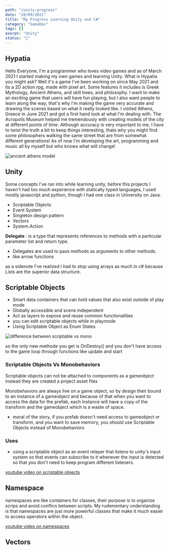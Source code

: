 ```yaml
---
path: "/unity-progress"
date: "28/09/2021"
title: "My Progress Learning Unity and C#"
category: "GameDev"
tags: []
exerpt: "Unity"
status: "🌱"
---
```


## Hypatia 
Hello Everyone, I'm a programmer who loves video games and as of March 2021 I started making my own games and learning Unity. What is Hypatia you might ask? Well it's a game I've been working on since May 2021
and its a 2D action rpg, made with pixel art. Some features it includes is Greek Mythology, Ancient Athens, and skill trees, and philosophy. I want to make an exciting game that
users will have fun playing, but I also want people to learn along the way, that's why I'm making the game very accurate and drawing the scenes based on what it really looked like. 
I visited Athens, Greece in June 2021 and got a first hand look at what I'm dealing with. The Acropolis Museum helped me tremendously with creating models of the city at different points of time.
Although accuracy is very important to me, I have to twist the truth a bit to keep things interesting, thats why you might find some philosophers walking the same street that are from somewhat 
different generations! As of now I'm developing the art, programming and music all by myself but who knows what will change! 

<img src={model} alt="ancient athens model" />  

## Unity 
Some concepts I've ran into while learning unity, before this projects I haven't had too much experience with statically typed languages, I used mostly javascript and python, though I 
had one class in University on Java.


- Scriptable Objects
- Event System
- Singleton design pattern
- Vectors 
- System.Action

**Delegate** : is a type that represents references to methods with a particular parameter list and return type.
- Delegates are used to pass methods as arguments to other methods.
- like arrow functions 


as a sidenote I've realized I had to stop using arrays as much in c# because Lists are the superior data structure.

## Scriptable Objects
- Smart data containers that can hold values that also exist outside of play mode
- Globally accessible and scene independent
- Act as layers to expose and reuse common functionalities
- you can edit scriptable objects while in playmode
- Using Scriptable Object as Enum States


<img src={compare} alt="difference between scriptable vs mono" />  

so the only new methode you get is OnDestoy() and you don't have access to the game loop through functions like
update and start

### Scriptable Objects Vs Monobehaviors
Scriptable objects can not be attached to components as a gameobject instead they are created a project asset 
files



Monobehaviors are always live on a game object, so by design their bound to an instance of a gameobject
and because of that when you want to access the data for the prefab, each instance will have a copy of the transform
and the gameobject which is a waste of space. 
- moral of the story, if you prefab doesn't need access to gameobject or transform, and you want to save
memory, you should use Scriptable Objects instead of Monobehaviors

### Uses 

- using a scriptable object as an event relayer that listens to unity's input system so that events can subscribe to it whenever
 the input is detected so that you don't need to keep program different listeners. 



[youtube video on scriptable objects](https://www.youtube.com/watch?v=PVOVIxNxxeQ)


## Namespace

namespaces are like containers for classes, their purpose is to organize scrips and avoid conflics between scripts. My rudementary understanding is that namespaces are just 
more powerful classes that make it much easier to access operators within the object.

[youtube video on namespaces](https://www.youtube.com/watch?v=LtQs5FzdQ2k)

## Vectors
